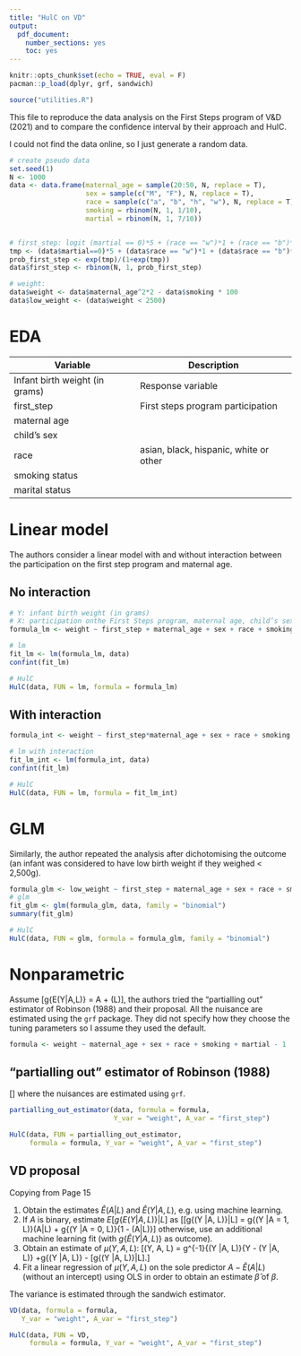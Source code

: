 ```yaml
---
title: "HulC on VD"
output: 
  pdf_document:
    number_sections: yes
    toc: yes
---
```


```r
knitr::opts_chunk$set(echo = TRUE, eval = F)
pacman::p_load(dplyr, grf, sandwich)

source("utilities.R")
```

\pagebreak

This file to reproduce the data analysis on the First Steps program of V\&D (2021) and to compare the confidence interval by their approach and HulC.

I could not find the data online, so I just generate a random data.

```r
# create pseudo data 
set.seed(1)
N <- 1000
data <- data.frame(maternal_age = sample(20:50, N, replace = T),
                   sex = sample(c("M", "F"), N, replace = T),
                   race = sample(c("a", "b", "h", "w"), N, replace = T),
                   smoking = rbinom(N, 1, 1/10),
                   martial = rbinom(N, 1, 7/10))


# first_step: logit (martial == 0)*5 + (race == "w")*1 + (race == "b")*2
tmp <- (data$martial==0)*5 + (data$race == "w")*1 + (data$race == "b")*2
prob_first_step <- exp(tmp)/(1+exp(tmp))
data$first_step <- rbinom(N, 1, prob_first_step)

# weight: 
data$weight <- data$maternal_age^2*2 - data$smoking * 100
data$low_weight <- (data$weight < 2500)
```

# EDA

Variable | Description
---------|-------------------
Infant birth weight (in grams) | Response variable
first\_step | First steps program participation
maternal age | 
child’s sex |
race  | asian, black, hispanic, white or other
smoking status |
marital status |


# Linear model

The authors consider a linear model with and without interaction between the participation on the first step program and maternal age.

## No interaction

```r
# Y: infant birth weight (in grams)
# X: participation onthe First Steps program, maternal age, child’s sex, mother’s age, race (asian, black, hispanic, white or other), smoking status and marital status
formula_lm <- weight ~ first_step + maternal_age + sex + race + smoking + martial

# lm
fit_lm <- lm(formula_lm, data)
confint(fit_lm)

# HulC
HulC(data, FUN = lm, formula = formula_lm)
```


## With interaction
```r
formula_int <- weight ~ first_step*maternal_age + sex + race + smoking + martial

# lm with interaction
fit_lm_int <- lm(formula_int, data)
confint(fit_lm)

# HulC
HulC(data, FUN = lm, formula = fit_lm_int)
```

# GLM

Similarly, the author repeated the analysis after dichotomising the outcome (an infant was considered to have low birth weight if they weighed < 2,500g).

```r
formula_glm <- low_weight ~ first_step + maternal_age + sex + race + smoking + martial
# glm
fit_glm <- glm(formula_glm, data, family = "binomial")
summary(fit_glm)

# HulC
HulC(data, FUN = glm, formula = formula_glm, family = "binomial")
```

# Nonparametric

Assume
\[g\{E(Y|A,L)\} = \beta A + \omega(L)\], 
the authors tried the "partialling out" estimator of Robinson (1988) and their proposal. All the nuisance are estimated using the `grf` package. They did not specify how they choose the tuning parameters so I assume they used the default.

```r
formula <- weight ~ maternal_age + sex + race + smoking + martial - 1
```

## "partialling out" estimator of Robinson (1988)

\[\frac{\sum_{i=1}^n \{A_i - \hat{E}(A_i | L_i) \}\{Y_i - \hat{E}(Y_i |L_i) \} }{\sum_{i=1}^n \{A_i - \hat{E}(A_i | L_i) \}^2}\]
where the nuisances are estimated using `grf`.


```r
partialling_out_estimator(data, formula = formula, 
                          Y_var = "weight", A_var = "first_step")

HulC(data, FUN = partialling_out_estimator, 
     formula = formula, Y_var = "weight", A_var = "first_step")
```

## VD proposal


Copying from Page 15

1. Obtain the estimates $\hat{E}(A|L)$ and $\hat{E}(Y|A,L)$, e.g. using machine learning.
2. If $A$ is binary, estimate $E[g\{E(Y |A, L)\}|L]$ as
\[\hat{E}[g\{\hat{E}(Y |A, L)\}|L] = g\{\hat{E}(Y |A = 1, L)\}\hat{E}(A|L) + g\{\hat{E}(Y |A = 0, L)\}\{1 - \hat{E}(A|L)\}\]
otherwise, use an additional machine learning fit (with $g\{\hat{E}(Y |A, L)\}$ as outcome).
3. Obtain an estimate of $\mu(Y, A, L)$:
\[\hat{\mu}(Y, A, L) = g^{-1}\{\hat{E}(Y |A, L)\}\{Y - \hat{E}(Y |A, L)\} +g\{\hat{E}(Y |A, L)\} - \hat{E}[g\{\hat{E}(Y |A, L)\}|L].\]
4. Fit a linear regression of $\mu(Y, A, L)$ on the sole predictor $A - \hat{E}(A|L)$ (without an intercept) using OLS in order to obtain an estimate $\hat{\beta}$ of $\beta$.

The variance is estimated through the sandwich estimator.

```r
VD(data, formula = formula, 
   Y_var = "weight", A_var = "first_step")

HulC(data, FUN = VD, 
     formula = formula, Y_var = "weight", A_var = "first_step")
```
























